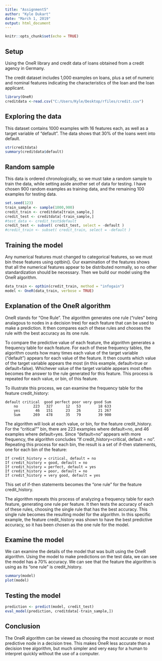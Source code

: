 ---
title: "Assignment5"
author: "Kyle Dukart"
date: "March 1, 2019"
output: html_document
---

```{r setup1, include=FALSE}
knitr::opts_chunk$set(echo = TRUE)
```

## Setup

Using the OneR library and credit data of loans obtained from a credit agency in Germany.

The credit dataset includes 1,000 examples on loans, plus a set of numeric and nominal features indicating the characteristics of the loan and the loan applicant.

```{r setup}
library(OneR)
creditdata <-read.csv("C:/Users/Kyle/Desktop/rfiles/credit.csv")
```

## Exploring the data

This dataset contains 1000 examples with 16 features each, as well as a target variable of "default".  The data shows that 30% of the loans went into default.
```{r explore}
str(creditdata)
summary(creditdata$default)
```

## Random sample

This data is ordered chronologically, so we must take a random sample to train the data, while setting aside another set of data for testing.  I have chosen 900 random examples as training data, and the remaining 100 examples for testing data.

``` {r randomsample}
set.seed(123)
train_sample <- sample(1000,900)
credit_train <- creditdata[train_sample,]
credit_test <- creditdata[-train_sample,]
#test_data <- credit_test$default
credit_test <- subset( credit_test, select = -default )
#credit_train <- subset( credit_train, select = -default )
```

## Training the model

Any numerical features must changed to categorical features, so we must bin these features using optbin().  Our examination of the features shows that all the numerical features appear to be distributed normally, so no other standardization should be necessary.  Then we build our model using the OneR algorithm.

``` {r train}
data_train <- optbin(credit_train, method = "infogain")
model <- OneR(data_train, verbose = TRUE)
```

## Explanation of the OneR algorithm

OneR stands for "One Rule". The algorithm generates one rule ("rules" being analagous to nodes in a decision tree) for each feature that can be used to make a prediction.  It then compares each of these rules and chooses the rule with the best accuracy as its one rule.  

To compare the predictive value of each feature, the algorithm generates a frequency table for each feature.  For each of these frequency tables, the algorithm counts how many times each value of the target variable ("default") appears for each value of the feature. It then counts which value of the target variable appears the most (in this example, default=true or default=false). Whichever value of the target variable appears most often becomes the answer to the rule generated for this feature. This process is repeated for each value, or bin, of this feature.

To illustrate this process, we can examine the frequency table for the feature credit_history:

``` {freqtableexample}
default critical  good perfect poor very good Sum
    no       223   327      12   53        18 633
    yes       46   151      23   26        21 267
    Sum      269   478      35   79        39 900
```
    
The algorithm will look at each value, or bin, for the feature credit_history.  For the "critical"" bin, there are 223 examples where default=no, and 46 examples where default=yes.  Since "default=no" appears with more frequency, the algorithm concludes "If credit_history=critical, default = no".  Repeating this process for each bin, the result is a set of if-then statements, one for each bin of the feature:

``` {ruleexample}
If credit_history = critical, default = no
If credit_history = good, default = no
If credit_history = perfect, default = yes
If credit_history = poor, default = no
If credit_history = very good, default = yes
```

This set of if-then statements becomes the "one rule" for the feature credit_history.

The algorithm repeats this process of analyzing a frequency table for each feature, generating one rule per feature.  It then tests the accuracy of each of these rules, choosing the single rule that has the best accuracy.  This single rule becomes the resulting model for the algorithm.  In this specific example, the feature credit_history was shown to have the best predictive accuracy, so it has been chosen as the one rule for the model.

## Examine the model

We can examine the details of the model that was built using the OneR algorithm.  Using the model to make predictions on the test data, we can see the model has a 70% accuracy.  We can see that the feature the algorithm is using as its "one rule" is credit_history.

``` {r examine}
summary(model)
plot(model)
```

## Testing the model
``` {r test}
prediction <- predict(model, credit_test)
eval_model(prediction, creditdata[-train_sample,])
```

## Conclusion

The OneR algorithm can be viewed as choosing the most accurate or most predictive node in a decision tree.  This makes OneR less accurate than a decision tree algorithm, but much simpler and very easy for a human to interpret quickly without the use of a computer.
